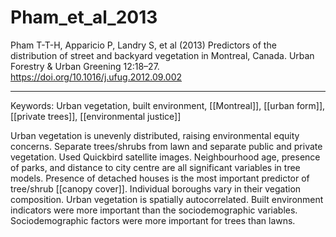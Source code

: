 # Pham_et_al_2013

Pham T-T-H, Apparicio P, Landry S, et al (2013) Predictors of the distribution of street and backyard vegetation in Montreal, Canada. Urban Forestry & Urban Greening 12:18–27. <https://doi.org/10.1016/j.ufug.2012.09.002>

---

Keywords: Urban vegetation, built environment, [[Montreal]], [[urban form]], [[private trees]], [[environmental justice]]    

Urban vegetation is unevenly distributed, raising environmental equity concerns. Separate trees/shrubs from lawn and separate public and private vegetation. Used Quickbird satellite images. Neighbourhood age, presence of parks, and distance to city centre are all significant variables in tree models. Presence of detached houses is the most important predictor of tree/shrub [[canopy cover]]. Individual boroughs vary in their vegation composition. Urban vegetation is spatially autocorrelated. Built environment indicators were more important than the sociodemographic variables. Sociodemographic factors were more important for trees than lawns.
